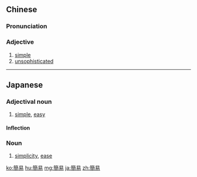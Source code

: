 {{also|简易}}
==Chinese==
{{zh-forms|s=简易}}

===Pronunciation===
{{zh-pron
|m=jiǎnyì
|c=gaan2 ji6
|mn=kán-ī
|cat=a
}}

===Adjective===
{{zh-adj}}

# [[simple]]
# [[unsophisticated]]

{{zh-cat|Advanced}}

----

==Japanese==
{{ja-kanjitab|かん|い|yomi=on}}

===Adjectival noun===
{{ja-adj|infl=na|かんい}}

# [[simple]], [[easy]]

====Inflection====
{{ja-na|かんい}}

===Noun===
{{ja-noun|かんい}}

# [[simplicity]], [[ease]]

[[ko:簡易]]
[[hu:簡易]]
[[mg:簡易]]
[[ja:簡易]]
[[zh:簡易]]
